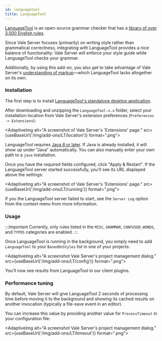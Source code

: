 ```yaml
---
id: languagetool
title: LanguageTool
---
```



[LanguageTool](https://languagetool.org/) is an open-source grammar checker
that has a [library of over 3,000 English rules](https://community.languagetool.org/rule/list?lang=en&offset=0&max=10).

Since Vale Server focuses (primarily) on writing style rather than grammatical
correctness, integrating with LanguageTool provides a nice balance of
functionality: Vale Server will enforce your style guide while LanguageTool
checks your grammar.

Additionally, by using this add-on, you also get to take advantage of Vale
Server's [understanding of markup](/vale-server/concepts/scoping)&mdash;which
LanguageTool lacks altogether on its own.

### Installation

The first step is to install
[LanguageTool's standalone desktop application](https://languagetool.org/#more).

After downloading and unzipping the `LanguageTool-x.x` folder, select your
installation location from Vale Server's extension preferences
(`Preferences -> Extensions`):

<AdaptiveImg
    alt="A screenshot of Vale Server's 'Extensions' page."
    src={useBaseUrl('/img/add-ons/LT/location')}
    format=".png">
</AdaptiveImg>

LanguageTool requires [Java 8 or later](https://www.java.com/en/download/). If
Java is already installed, it will show up under "Java" automatically. You can
also manually enter your own path to a `java` installation.

Once you have the required fields configured, click "Apply & Restart". If the
LanguageTool server started successfully, you'll see its URL displayed above the settings:

<AdaptiveImg
    alt="A screenshot of Vale Server's 'Extensions' page."
    src={useBaseUrl('/img/add-ons/LT/running')}
    format=".png">
</AdaptiveImg>

If you the LanguageTool server failed to start, see the `Server Log` option
from the context menu from more information.

### Usage

:::important
Currently, only rules listed in the `MISC`, `GRAMMAR`, `CONFUSED_WORDS`, and
`TYPOS` categories are enabled.
:::

Once LanguageTool is running in the background, you simply need to add
`LanguageTool` to your `BasedOnStyles` list in one of your projects:

<AdaptiveImg
    alt="A screenshot Vale Server's project management dialog."
    src={useBaseUrl('/img/add-ons/LT/config')}
    format=".png">
</AdaptiveImg>

You'll now see results from LanguageTool in our client plugins.

### Performance tuning

By default, Vale Server will give LanguageTool 2 seconds of processing time
before moving it to the background and showing its cached results on another
invocation (typically a file-save event in an editor).

You can increase this
value by providing another value for `ProcessTimeout` in your configuration
file:

<AdaptiveImg
    alt="A screenshot Vale Server's project management dialog."
    src={useBaseUrl('/img/add-ons/LT/timeout')}
    format=".png">
</AdaptiveImg>

